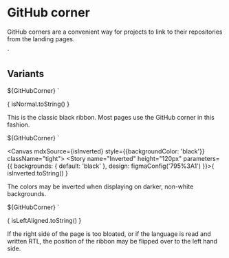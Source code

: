 
<Meta title="Elements/GitHub corner" />

# GitHub corner

GitHub corners are a convenient way for projects to link to their repositories from the landing pages.

  <use href="icons/github_corner.svg#githubcorner"></use>
</svg>`

## Variants

  ${GitHubCorner}
</a>`

<Canvas mdxSource={isNormal} className="tight">
  <Story name="Normal" height="120px" parameters={{
    design: figmaConfig('795%3A1')
  }}>{
    isNormal.toString()
  }</Story>
</Canvas>

This is the classic black ribbon. Most pages use the GitHub corner in this fashion.

  ${GitHubCorner}
</a>`

<Canvas mdxSource={isInverted} style={{backgroundColor: 'black'}} className="tight">
  <Story name="Inverted" height="120px" parameters={{
    backgrounds: { default: 'black' },
    design: figmaConfig('795%3A1')
  }}>{
    isInverted.toString()
  }</Story>
</Canvas>

The colors may be inverted when displaying on darker, non-white backgrounds.

  ${GitHubCorner}
</a>`

<Canvas mdxSource={isLeftAligned} className="tight">
  <Story name="Left aligned" height="120px" parameters={{
    design: figmaConfig('795%3A1')
  }}>{
    isLeftAligned.toString()
  }</Story>
</Canvas>

If the right side of the page is too bloated, or if the language is read and written RTL, the position of the ribbon may
be flipped over to the left hand side.
